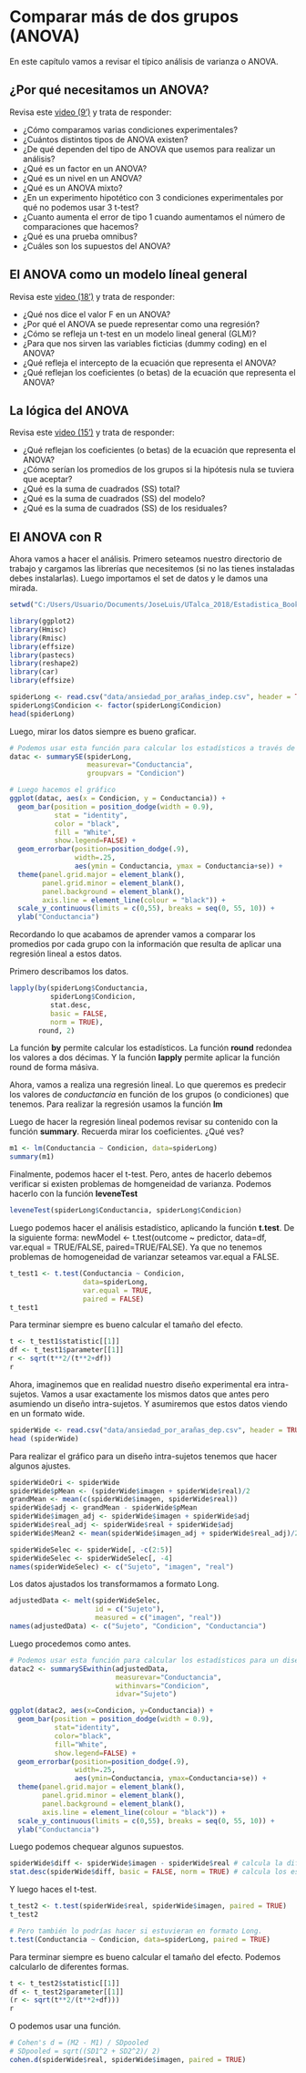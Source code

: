 # Comparar más de dos grupos (ANOVA)

En este capítulo vamos a revisar el típico análisis de varianza o ANOVA.

## ¿Por qué necesitamos un ANOVA?
Revisa este <a href="https://www.youtube.com/watch?v=hzasDQY0GVk" target="_blank">video (9')</a> y trata de responder:

- ¿Cómo comparamos varias condiciones experimentales?
- ¿Cuántos distintos tipos de ANOVA existen?
- ¿De qué dependen del tipo de ANOVA que usemos para realizar un análisis?
- ¿Qué es un factor en un ANOVA?
- ¿Qué es un nivel en un ANOVA?
- ¿Qué es un ANOVA mixto?
- ¿En un experimento hipotético con 3 condiciones experimentales por qué no podemos usar 3 t-test?
- ¿Cuanto aumenta el error de tipo 1 cuando aumentamos el número de comparaciones que hacemos?
- ¿Qué es una prueba omnibus?
- ¿Cuáles son los supuestos del ANOVA?

## El ANOVA como un modelo líneal general
Revisa este <a href="https://www.youtube.com/watch?v=CyrNtF3C0Mc" target="_blank">video (18')</a> y trata de responder:

- ¿Qué nos dice el valor F en un ANOVA?
- ¿Por qué el ANOVA se puede representar como una regresión?
- ¿Cómo se refleja un t-test en un modelo lineal general (GLM)?
- ¿Para que nos sirven las variables ficticias (dummy coding) en el ANOVA?
- ¿Qué refleja el intercepto de la ecuación que representa el ANOVA?
- ¿Qué reflejan los coeficientes (o betas) de la ecuación que representa el ANOVA?

## La lógica del ANOVA
Revisa este <a href="https://www.youtube.com/watch?v=sWdZHcBWTGg" target="_blank">video (15')</a> y trata de responder:

- ¿Qué reflejan los coeficientes (o betas) de la ecuación que representa el ANOVA?
- ¿Cómo serían los promedios de los grupos si la hipótesis nula se tuviera que aceptar?
- ¿Qué es la suma de cuadrados (SS) total?
- ¿Qué es la suma de cuadrados (SS) del modelo?
- ¿Qué es la suma de cuadrados (SS) de los residuales?

## El ANOVA con R

Ahora vamos a hacer el análisis. Primero seteamos nuestro directorio de trabajo y cargamos las librerías que necesitemos (si no las tienes instaladas debes instalarlas). Luego importamos el set de datos y le damos una mirada.

```r
setwd("C:/Users/Usuario/Documents/JoseLuis/UTalca_2018/Estadistica_Bookdown/estadistica")

library(ggplot2)
library(Hmisc)
library(Rmisc)
library(effsize)
library(pastecs)
library(reshape2)
library(car)
library(effsize)
```

```r
spiderLong <- read.csv("data/ansiedad_por_arañas_indep.csv", header = TRUE) # load data
spiderLong$Condicion <- factor(spiderLong$Condicion)
head(spiderLong)
```

Luego, mirar los datos siempre es bueno graficar.

```r
# Podemos usar esta función para calcular los estadísticos a través de los participantes.
datac <- summarySE(spiderLong, 
                   measurevar="Conductancia", 
                   groupvars = "Condicion")

# Luego hacemos el gráfico
ggplot(datac, aes(x = Condicion, y = Conductancia)) +
  geom_bar(position = position_dodge(width = 0.9),
           stat = "identity", 
           color = "black", 
           fill = "White", 
           show.legend=FALSE) +
  geom_errorbar(position=position_dodge(.9), 
                width=.25, 
                aes(ymin = Conductancia, ymax = Conductancia+se)) +
  theme(panel.grid.major = element_blank(), 
        panel.grid.minor = element_blank(),
        panel.background = element_blank(), 
        axis.line = element_line(colour = "black")) +
  scale_y_continuous(limits = c(0,55), breaks = seq(0, 55, 10)) +
  ylab("Conductancia")
```

Recordando lo que acabamos de aprender vamos a comparar los promedios por cada grupo con la información que resulta de aplicar una regresión lineal a estos datos.

Primero describamos los datos.

```r
lapply(by(spiderLong$Conductancia, 
          spiderLong$Condicion, 
          stat.desc, 
          basic = FALSE, 
          norm = TRUE), 
       round, 2)
```

La función **by** permite calcular los estadísticos. La función **round** redondea los valores a dos décimas. Y la función **lapply** permite aplicar la función round de forma másiva.

Ahora, vamos a realiza una regresión lineal. Lo que queremos es predecir los valores de *conductancia* en función de los grupos (o condiciones) que tenemos. Para realizar la regresión usamos la función **lm**

Luego de hacer la regresión lineal podemos revisar su contenido con la función **summary**.
Recuerda mirar los coeficientes. ¿Qué ves?

```r
m1 <- lm(Conductancia ~ Condicion, data=spiderLong)
summary(m1)
```

Finalmente, podemos hacer el t-test. Pero, antes de hacerlo debemos verificar si existen problemas de homgeneidad de varianza. Podemos hacerlo con la función **leveneTest**

```r
leveneTest(spiderLong$Conductancia, spiderLong$Condicion)
```

Luego podemos hacer el análisis estadístico, aplicando la función **t.test**.
De la siguiente forma: newModel <- t.test(outcome ~ predictor, data=df, var.equal = TRUE/FALSE, paired=TRUE/FALSE).
Ya que no tenemos problemas de homogeneidad de varianzar seteamos var.equal a FALSE.

```r
t_test1 <- t.test(Conductancia ~ Condicion, 
                  data=spiderLong, 
                  var.equal = TRUE,
                  paired = FALSE)
t_test1
```

Para terminar siempre es bueno calcular el tamaño del efecto.

```r
t <- t_test1$statistic[[1]]
df <- t_test1$parameter[[1]]
r <- sqrt(t**2/(t**2+df))
r
```

Ahora, imaginemos que en realidad nuestro diseño experimental era intra-sujetos.
Vamos a usar exactamente los mismos datos que antes pero asumiendo un diseño intra-sujetos. Y asumiremos que estos datos viendo en un formato wide.

```r
spiderWide <- read.csv("data/ansiedad_por_arañas_dep.csv", header = TRUE) # load data
head (spiderWide)
```

Para realizar el gráfico para un diseño intra-sujetos tenemos que hacer algunos ajustes.

```r
spiderWideOri <- spiderWide
spiderWide$pMean <- (spiderWide$imagen + spiderWide$real)/2
grandMean <- mean(c(spiderWide$imagen, spiderWide$real))
spiderWide$adj <- grandMean - spiderWide$pMean
spiderWide$imagen_adj <- spiderWide$imagen + spiderWide$adj
spiderWide$real_adj <- spiderWide$real + spiderWide$adj
spiderWide$Mean2 <- mean(spiderWide$imagen_adj + spiderWide$real_adj)/2

spiderWideSelec <- spiderWide[, -c(2:5)]
spiderWideSelec <- spiderWideSelec[, -4]
names(spiderWideSelec) <- c("Sujeto", "imagen", "real")
```

Los datos ajustados los transformamos a formato Long.

```r
adjustedData <- melt(spiderWideSelec,
                     id = c("Sujeto"), 
                     measured = c("imagen", "real"))
names(adjustedData) <- c("Sujeto", "Condicion", "Conductancia")
```

Luego procedemos como antes.

```r
# Podemos usar esta función para calcular los estadísticos para un diseño intra-sujetos.
datac2 <- summarySEwithin(adjustedData, 
                          measurevar="Conductancia", 
                          withinvars="Condicion", 
                          idvar="Sujeto")

ggplot(datac2, aes(x=Condicion, y=Conductancia)) +
  geom_bar(position = position_dodge(width = 0.9),
           stat="identity", 
           color="black", 
           fill="White", 
           show.legend=FALSE) +
  geom_errorbar(position=position_dodge(.9), 
                width=.25, 
                aes(ymin=Conductancia, ymax=Conductancia+se)) +
  theme(panel.grid.major = element_blank(), 
        panel.grid.minor = element_blank(),
        panel.background = element_blank(), 
        axis.line = element_line(colour = "black")) +
  scale_y_continuous(limits = c(0,55), breaks = seq(0, 55, 10)) +
  ylab("Conductancia")
```

Luego podemos chequear algunos supuestos.

```r
spiderWide$diff <- spiderWide$imagen - spiderWide$real # calcula la diferencia
stat.desc(spiderWide$diff, basic = FALSE, norm = TRUE) # calcula los estadísticos
```

Y luego haces el t-test.

```r
t_test2 <- t.test(spiderWide$real, spiderWide$imagen, paired = TRUE)
t_test2

# Pero también lo podrías hacer si estuvieran en formato Long.
t.test(Conductancia ~ Condicion, data=spiderLong, paired = TRUE)
```

Para terminar siempre es bueno calcular el tamaño del efecto.
Podemos calcularlo de diferentes formas.

```r
t <- t_test2$statistic[[1]]
df <- t_test2$parameter[[1]]
(r <- sqrt(t**2/(t**2+df)))
r
```

O podemos usar una función.

```r
# Cohen's d = (M2 - M1) / SDpooled
# SDpooled = sqrt((SD1^2 + SD2^2)/ 2)
cohen.d(spiderWide$real, spiderWide$imagen, paired = TRUE)
```
